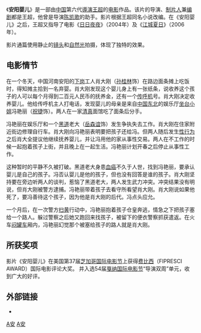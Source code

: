 {{Infobox Film |
  name           = 安阳婴儿<br> The Orphan of Anyang |
  image          = The Orphan of Anyang.jpg |
  imdb_id        = 0285848 |
  writer         = 王超 |
  starring       = 孙桂林<br>岳森谊<br>祝捷 |
  director       = 王超 |
  producer       = 王超 |
  music          = |
  released       =  2001年5月16日 |
  runtime        = 82 分鐘 |
  language       = [[河南话|河南话]]、[[普通话|普通话]] |
}}

《'''安阳婴儿'''》是一部由[[中国|中国]]第六代[[導演|導演]][[王超|王超]]的[[电影|电影]]作品。该片的导演、[[制片人|制片人]]兼[[编剧|编剧]]都是王超，他曾是导演[[陈凯歌|陈凯歌]]的助手。影片根据王超同名小说改编。在《安阳婴儿》之后，王超又指导了电影《[[日日夜夜|日日夜夜]]》（2004年）及《[[江城夏日|江城夏日]]》（2006年）。

影片通篇使用静止的[[镜头|镜头]]和[[自然光|自然光]]拍摄，体现了独特的效果。

== 电影情节 ==
在一个冬天，中国河南安阳的[[下岗|下岗]]工人肖大刚（[[孙桂林|孙桂林]]饰）在路边面条摊上吃饭时，得知摊主拾到一名弃婴。肖大刚发现这个婴儿身上有一张纸条，说收养这个孩子的人可以每个月得到二百元人民币的抚养金，还有一个[[传呼机|传呼机]]号。肖大刚决定收养婴儿。他给传呼机主人打电话，发现婴儿的母亲是来自[[中国东北|中国东北]]的娱乐厅[[妓女|坐台小姐]]冯艳丽（[[祝捷|祝捷]]饰）。两人在一家[[清真|清真]]面馆吃了面条后分手。

冯艳丽在娱乐厅和一个[[黑道|黑道]]老大（[[岳森谊|岳森谊]]饰）发生争执失去工作。肖大刚在住家附近街边修理自行车。肖大刚向冯艳丽表明要把孩子还给冯。但两人随后发生[[床戏|性行为]]之后肖大全提议他继续抚养婴儿，并让冯用他的家从事性交易。两人在不工作的时候一起抱着孩子上街，并且晚上在一起生活。冯艳丽计划开春之后停止从事性工作。

这种暂时的平静不久被打破。黑道老大身患[[血癌|血癌]]不久于人世，找到冯艳丽，要承认婴儿是自己的孩子。冯否认婴儿是他的孩子，但也没有回答是谁的孩子。肖大刚坚持要在旁边听两人的谈判，惹恼了黑道老大，两人发生武力冲突。冲突结果没有明说，但肖大刚被警方逮捕。冯艳丽带着孩子去看守所看望肖大刚。肖大刚说如果他死了，要冯善待这个孩子，因为他是肖大刚的后代。冯点头应允。

一个月后，在一次警方[[扫黄|扫黄]]行动中，冯艳丽抱着孩子仓皇奔逃，情急之下把孩子塞给一个路人。躲过警察之后她又跑回来找孩子，被留下的便衣警察抓获遣返。在火车[[闷罐车|闷罐车]]厢内，冯艳丽幻觉那个被塞给孩子的路人就是肖大刚。

== 所获奖项 ==

影片《安阳婴儿》在美国第37届[[芝加哥电影节|芝加哥国际电影节]]上获得[[费比西|费比西]]（FIPRESCI AWARD）国际电影评论大奖。 并入选54届[[嘎纳电影节|戛纳国际电影节]]“导演双周”单元，收到广大的好评。
==外部链接==
* {{imdb title|0285848}}

{{王超}}

{{Authority control}}
[[Category:2001年中国电影作品|A安]]
[[Category:中国劇情片|A安]]